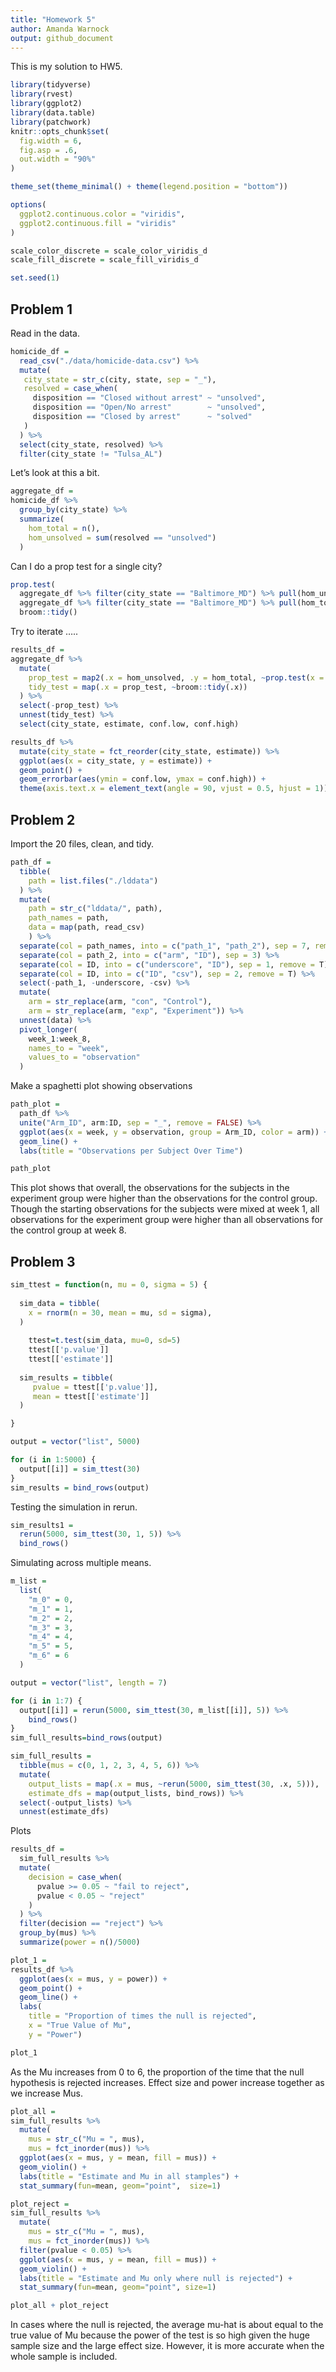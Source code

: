 ```yaml
---
title: "Homework 5"
author: Amanda Warnock
output: github_document
---
```


This is my solution to HW5.

```r
library(tidyverse)
library(rvest)
library(ggplot2)
library(data.table)
library(patchwork)
knitr::opts_chunk$set(
  fig.width = 6,
  fig.asp = .6,
  out.width = "90%"
)

theme_set(theme_minimal() + theme(legend.position = "bottom"))

options(
  ggplot2.continuous.color = "viridis",
  ggplot2.continuous.fill = "viridis"
)

scale_color_discrete = scale_color_viridis_d
scale_fill_discrete = scale_fill_viridis_d

set.seed(1)
```


## Problem 1

Read in the data.
```r
homicide_df = 
  read_csv("./data/homicide-data.csv") %>% 
  mutate(
   city_state = str_c(city, state, sep = "_"),
   resolved = case_when(
     disposition == "Closed without arrest" ~ "unsolved",
     disposition == "Open/No arrest"        ~ "unsolved",
     disposition == "Closed by arrest"      ~ "solved"
   ) 
  ) %>% 
  select(city_state, resolved) %>% 
  filter(city_state != "Tulsa_AL")
```

Let's look at this a bit.

```r
aggregate_df = 
homicide_df %>% 
  group_by(city_state) %>% 
  summarize(
    hom_total = n(),
    hom_unsolved = sum(resolved == "unsolved")
  )
```

Can I do a prop test for a single city?

```r
prop.test(
  aggregate_df %>% filter(city_state == "Baltimore_MD") %>% pull(hom_unsolved), 
  aggregate_df %>% filter(city_state == "Baltimore_MD") %>% pull(hom_total)) %>% 
  broom::tidy()
```

Try to iterate .....

```r
results_df = 
aggregate_df %>% 
  mutate(
    prop_test = map2(.x = hom_unsolved, .y = hom_total, ~prop.test(x = .x, n = .y)),
    tidy_test = map(.x = prop_test, ~broom::tidy(.x))
  ) %>% 
  select(-prop_test) %>% 
  unnest(tidy_test) %>% 
  select(city_state, estimate, conf.low, conf.high)
```

```r
results_df %>% 
  mutate(city_state = fct_reorder(city_state, estimate)) %>% 
  ggplot(aes(x = city_state, y = estimate)) +
  geom_point() +
  geom_errorbar(aes(ymin = conf.low, ymax = conf.high)) +
  theme(axis.text.x = element_text(angle = 90, vjust = 0.5, hjust = 1)) 
```

## Problem 2

Import the 20 files, clean, and tidy.

```r
path_df = 
  tibble(
    path = list.files("./lddata")
  ) %>% 
  mutate(
    path = str_c("lddata/", path),
    path_names = path,
    data = map(path, read_csv)
    ) %>% 
  separate(col = path_names, into = c("path_1", "path_2"), sep = 7, remove = T) %>% 
  separate(col = path_2, into = c("arm", "ID"), sep = 3) %>% 
  separate(col = ID, into = c("underscore", "ID"), sep = 1, remove = T) %>% 
  separate(col = ID, into = c("ID", "csv"), sep = 2, remove = T) %>% 
  select(-path_1, -underscore, -csv) %>% 
  mutate(
    arm = str_replace(arm, "con", "Control"),
    arm = str_replace(arm, "exp", "Experiment")) %>% 
  unnest(data) %>% 
  pivot_longer(
    week_1:week_8,
    names_to = "week", 
    values_to = "observation"
  ) 
```

Make a spaghetti plot showing observations 
```r
path_plot = 
  path_df %>% 
  unite("Arm_ID", arm:ID, sep = "_", remove = FALSE) %>% 
  ggplot(aes(x = week, y = observation, group = Arm_ID, color = arm)) +
  geom_line() +
  labs(title = "Observations per Subject Over Time")

path_plot
```

This plot shows that overall, the observations for the subjects in the experiment group were higher than the observations for the control group. Though the starting observations for the subjects were mixed at week 1, all observations for the experiment group were higher than all observations for the control group at week 8. 

## Problem 3

```r
sim_ttest = function(n, mu = 0, sigma = 5) {
  
  sim_data = tibble(
    x = rnorm(n = 30, mean = mu, sd = sigma),
  )
  
    ttest=t.test(sim_data, mu=0, sd=5)
    ttest[['p.value']]
    ttest[['estimate']]
    
  sim_results = tibble(
     pvalue = ttest[['p.value']],
     mean = ttest[['estimate']]
  )

}

output = vector("list", 5000)

for (i in 1:5000) {
  output[[i]] = sim_ttest(30) 
}
sim_results = bind_rows(output)
```

Testing the simulation in rerun. 

```r
sim_results1 = 
  rerun(5000, sim_ttest(30, 1, 5)) %>% 
  bind_rows()
```

Simulating across multiple means. 

```r
m_list = 
  list(
    "m_0" = 0,
    "m_1" = 1,
    "m_2" = 2,
    "m_3" = 3,
    "m_4" = 4,
    "m_5" = 5,
    "m_6" = 6
  )

output = vector("list", length = 7)

for (i in 1:7) {
  output[[i]] = rerun(5000, sim_ttest(30, m_list[[i]], 5)) %>% 
    bind_rows()
}
sim_full_results=bind_rows(output) 
```

```r
sim_full_results = 
  tibble(mus = c(0, 1, 2, 3, 4, 5, 6)) %>% 
  mutate(
    output_lists = map(.x = mus, ~rerun(5000, sim_ttest(30, .x, 5))),
    estimate_dfs = map(output_lists, bind_rows)) %>% 
  select(-output_lists) %>% 
  unnest(estimate_dfs)
```

Plots
```r
results_df = 
  sim_full_results %>% 
  mutate(
    decision = case_when(
      pvalue >= 0.05 ~ "fail to reject",
      pvalue < 0.05 ~ "reject"
    )
  ) %>% 
  filter(decision == "reject") %>% 
  group_by(mus) %>% 
  summarize(power = n()/5000)

plot_1 =
results_df %>% 
  ggplot(aes(x = mus, y = power)) +
  geom_point() +
  geom_line() +
  labs(
    title = "Proportion of times the null is rejected",
    x = "True Value of Mu",
    y = "Power")

plot_1
 ```

As the Mu increases from 0 to 6, the proportion of the time that the null hypothesis is rejected increases. Effect size and power increase together as we increase Mus. 

 
```r
plot_all = 
sim_full_results %>% 
  mutate(
    mus = str_c("Mu = ", mus),
    mus = fct_inorder(mus)) %>% 
  ggplot(aes(x = mus, y = mean, fill = mus)) +
  geom_violin() +
  labs(title = "Estimate and Mu in all stamples") +
  stat_summary(fun=mean, geom="point",  size=1)

plot_reject =
sim_full_results %>% 
  mutate(
    mus = str_c("Mu = ", mus),
    mus = fct_inorder(mus)) %>% 
  filter(pvalue < 0.05) %>% 
  ggplot(aes(x = mus, y = mean, fill = mus)) +
  geom_violin() +
  labs(title = "Estimate and Mu only where null is rejected") +
  stat_summary(fun=mean, geom="point", size=1)

plot_all + plot_reject
```

In cases where the null is rejected, the average mu-hat is about equal to the true value of Mu because the power of the test is so high given the huge sample size and the large effect size. However, it is more accurate when the whole sample is included. 
